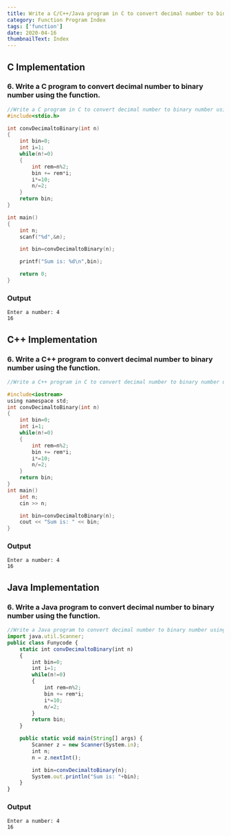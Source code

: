 ```yaml
---
title: Write a C/C++/Java program in C to convert decimal number to binary number using the function.
category: Function Program Index
tags: ['function']
date: 2020-04-16
thumbnailText: Index
---
```


## C Implementation
### 6. Write a C program to convert decimal number to binary number using the function.
```c
//Write a C program in C to convert decimal number to binary number using the function.
#include<stdio.h>

int convDecimaltoBinary(int n)
{
    int bin=0;
    int i=1;
    while(n!=0)
    {
        int rem=n%2;
        bin += rem*i;
        i*=10;
        n/=2;
    }
    return bin;
}

int main()
{
    int n;
    scanf("%d",&n);

    int bin=convDecimaltoBinary(n);

    printf("Sum is: %d\n",bin);

    return 0;
}
```
### Output
```
Enter a number: 4
16
```

## C++ Implementation
### 6. Write a C++ program to convert decimal number to binary number using the function.
```c
//Write a C++ program in C to convert decimal number to binary number using the function.

#include<iostream>
using namespace std;
int convDecimaltoBinary(int n)
{
    int bin=0;
    int i=1;
    while(n!=0)
    {
        int rem=n%2;
        bin += rem*i;
        i*=10;
        n/=2;
    }
    return bin;
}
int main()
    int n;
    cin >> n;

    int bin=convDecimaltoBinary(n);
    cout << "Sum is: " << bin;
}
```
### Output
```
Enter a number: 4
16
```

## Java Implementation
### 6. Write a Java program to convert decimal number to binary number using the function.
```js
//Write a Java program to convert decimal number to binary number using the function.
import java.util.Scanner;
public class Funycode {
    static int convDecimaltoBinary(int n)
    {
        int bin=0;
        int i=1;
        while(n!=0)
        {
            int rem=n%2;
            bin += rem*i;
            i*=10;
            n/=2;
        }
        return bin;
    }

    public static void main(String[] args) {
        Scanner z = new Scanner(System.in);
        int n;
        n = z.nextInt();

        int bin=convDecimaltoBinary(n);
        System.out.println("Sum is: "+bin);
    }
}
```
### Output
```
Enter a number: 4
16
```
